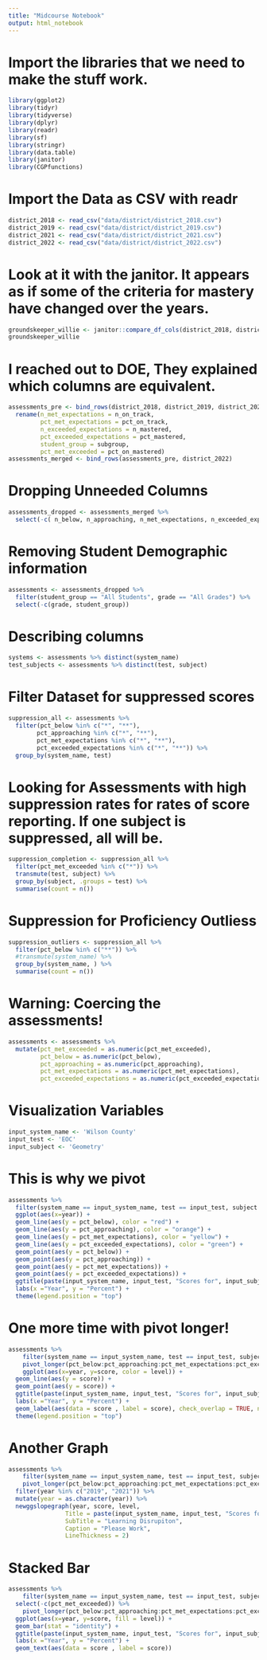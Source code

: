 ```yaml
---
title: "Midcourse Notebook"
output: html_notebook
---
```


# Import the libraries that we need to make the stuff work.

```r
library(ggplot2)
library(tidyr)
library(tidyverse)
library(dplyr)
library(readr)
library(sf)
library(stringr)
library(data.table)
library(janitor)
library(CGPfunctions)
```

# Import the Data as CSV with readr

```r
district_2018 <- read_csv("data/district/district_2018.csv")
district_2019 <- read_csv("data/district/district_2019.csv")
district_2021 <- read_csv("data/district/district_2021.csv")
district_2022 <- read_csv("data/district/district_2022.csv")
```

# Look at it with the janitor. It appears as if some of the criteria for mastery have changed over the years.

```r
groundskeeper_willie <- janitor::compare_df_cols(district_2018, district_2019, district_2021, district_2022)
groundskeeper_willie
```

# I reached out to DOE, They explained which columns are equivalent.

```r
assessments_pre <- bind_rows(district_2018, district_2019, district_2021) %>% 
  rename(n_met_expectations = n_on_track, 
         pct_met_expectations = pct_on_track,
         n_exceeded_expectations = n_mastered,
         pct_exceeded_expectations = pct_mastered,
         student_group = subgroup,
         pct_met_exceeded = pct_on_mastered)
assessments_merged <- bind_rows(assessments_pre, district_2022)
```

# Dropping Unneeded Columns
```r
assessments_dropped <- assessments_merged %>% 
  select(-c( n_below, n_approaching, n_met_expectations, n_exceeded_expectations, participation_rate, enrolled, tested, valid_tests))
```

# Removing Student Demographic information
```r
assessments <- assessments_dropped %>% 
  filter(student_group == "All Students", grade == "All Grades") %>% 
  select(-c(grade, student_group)) 
```

# Describing columns
```r
systems <- assessments %>% distinct(system_name)
test_subjects <- assessments %>% distinct(test, subject)
```

# Filter Dataset for suppressed scores
```r
suppression_all <- assessments %>% 
  filter(pct_below %in% c("*", "**"), 
        pct_approaching %in% c("*", "**"),
        pct_met_expectations %in% c("*", "**"),
        pct_exceeded_expectations %in% c("*", "**")) %>%
  group_by(system_name, test)
```

# Looking for Assessments with high suppression rates for rates of score reporting. If one subject is suppressed, all will be.
```r
suppression_completion <- suppression_all %>% 
  filter(pct_met_exceeded %in% c("*")) %>% 
  transmute(test, subject) %>% 
  group_by(subject, .groups = test) %>% 
  summarise(count = n())
```

# Suppression for Proficiency Outliess
```r
suppression_outliers <- suppression_all %>% 
  filter(pct_below %in% c("**")) %>% 
  #transmute(system_name) %>% 
  group_by(system_name, ) %>% 
  summarise(count = n())
```

# Warning: Coercing the assessments!
```r
assessments <- assessments %>%  
  mutate(pct_met_exceeded = as.numeric(pct_met_exceeded), 
         pct_below = as.numeric(pct_below), 
         pct_approaching = as.numeric(pct_approaching),
         pct_met_expectations = as.numeric(pct_met_expectations),
         pct_exceeded_expectations = as.numeric(pct_exceeded_expectations))
```
# Visualization Variables
```r
input_system_name <- 'Wilson County'
input_test <- 'EOC'
input_subject <- 'Geometry'
```

# This is why we pivot
```r
assessments %>% 
  filter(system_name == input_system_name, test == input_test, subject == input_subject) %>% 
  ggplot(aes(x=year)) + 
  geom_line(aes(y = pct_below), color = "red") +
  geom_line(aes(y = pct_approaching), color = "orange") +
  geom_line(aes(y = pct_met_expectations), color = "yellow") +
  geom_line(aes(y = pct_exceeded_expectations), color = "green") +
  geom_point(aes(y = pct_below)) +
  geom_point(aes(y = pct_approaching)) +
  geom_point(aes(y = pct_met_expectations)) +
  geom_point(aes(y = pct_exceeded_expectations)) +
  ggtitle(paste(input_system_name, input_test, "Scores for", input_subject)) +
  labs(x ="Year", y = "Percent") +
  theme(legend.position = "top")
```
# One more time with pivot longer!
```r
assessments %>% 
    filter(system_name == input_system_name, test == input_test, subject == input_subject) %>% 
    pivot_longer(pct_below:pct_approaching:pct_met_expectations:pct_exceeded_expectations:pct_met_exceeded, names_to = 'level', values_to = 'score') %>% 
    ggplot(aes(x=year, y=score, color = level)) + 
  geom_line(aes(y = score)) + 
  geom_point(aes(y = score)) +
  ggtitle(paste(input_system_name, input_test, "Scores for", input_subject)) +
  labs(x ="Year", y = "Percent") +
  geom_label(aes(data = score , label = score), check_overlap = TRUE, nudge_y = 2) +
  theme(legend.position = "top")
```

# Another Graph
```r
assessments %>% 
    filter(system_name == input_system_name, test == input_test, subject == input_subject) %>% 
    pivot_longer(pct_below:pct_approaching:pct_met_expectations:pct_exceeded_expectations:pct_met_exceeded, names_to = 'level', values_to = 'score') %>%
  filter(year %in% c("2019", "2021")) %>% 
  mutate(year = as.character(year)) %>%
  newggslopegraph(year, score, level,
                Title = paste(input_system_name, input_test, "Scores for", input_subject),
                SubTitle = "Learning Disrupiton",
                Caption = "Please Work",
                LineThickness = 2)   
```

# Stacked Bar
```r
assessments %>% 
    filter(system_name == input_system_name, test == input_test, subject == input_subject) %>%
  select(-c(pct_met_exceeded)) %>% 
    pivot_longer(pct_below:pct_approaching:pct_met_expectations:pct_exceeded_expectations, names_to = 'level', values_to = 'score') %>%
  ggplot(aes(x=year, y=score, fill = level)) +
  geom_bar(stat = "identity") +
  ggtitle(paste(input_system_name, input_test, "Scores for", input_subject)) +
  labs(x ="Year", y = "Percent") +
  geom_text(aes(data = score , label = score))
```

